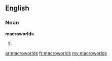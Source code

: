 ==English==

===Noun===
'''macroworlds'''

# {{plural of|macroworld}}

[[ar:macroworlds]]
[[fr:macroworlds]]
[[my:macroworlds]]